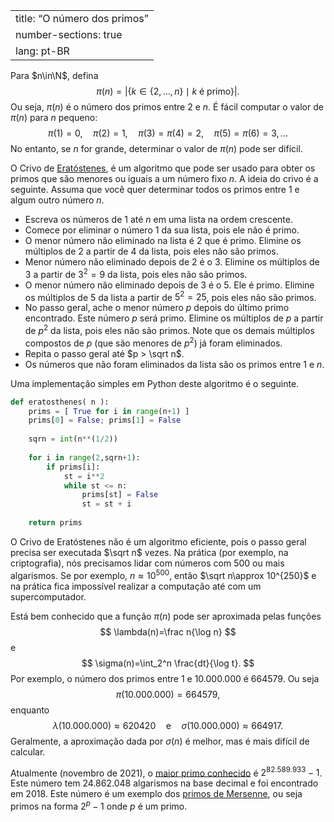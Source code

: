 

---
title: "O número dos primos"
number-sections: true
lang: pt-BR
---

Para $n\in\N$, defina
$$
\pi(n)=|\{k\in\{2,\ldots,n\}\mid k\mbox{ é primo}\}|.
$$
Ou seja, $\pi(n)$ é o número dos primos entre $2$ e $n$. É fácil computar o valor de $\pi(n)$ para $n$ pequeno:
$$
\pi(1)=0,\quad \pi(2)=1,\quad \pi(3)=\pi(4)=2,\quad \pi(5)=\pi(6)=3,\ldots
$$
No entanto, se $n$ for grande, determinar o valor de $\pi(n)$ pode ser difícil.

O Crivo de <a href="https://pt.wikipedia.org/wiki/Erat%C3%B3stenes">Eratóstenes</a>, é um algoritmo que pode ser usado para obter os primos que são menores ou iguais a um número fixo $n$. A ideia do crivo é a seguinte. Assuma que você quer determinar todos os primos entre $1$ e algum outro número $n$.


-  Escreva os números de $1$ até $n$ em uma lista na ordem crescente.
-  Comece por eliminar o número $1$ da sua lista, pois ele não é primo.
-  O menor número não eliminado na lista é $2$ que é primo. Elimine os múltiplos de $2$ a partir de $4$ da lista, pois eles não são primos.
-  Menor número não eliminado depois de $2$ é  o $3$. Elimine os múltiplos de $3$ a partir de $3^2=9$ da lista, pois eles não são primos.
-  O menor número não eliminado depois de $3$ é o $5$. Ele é primo. Elimine os múltiplos de $5$ da lista a partir de $5^2=25$, pois eles não são primos.
-  No passo geral, ache o menor número $p$ depois do último primo encontrado. Este número $p$ será primo. Elimine os múltiplos de $p$ a partir de $p^2$ da lista, pois eles não são primos. Note que os demais múltiplos compostos de $p$ (que são menores de $p^2$) já foram eliminados.
-  Repita o passo geral até $p > \sqrt n$.
-  Os números que não foram eliminados da lista são os primos entre $1$ e $n$.

Uma implementação simples em Python deste algoritmo é o seguinte.
```python
def eratosthenes( n ):
    prims = [ True for i in range(n+1) ]
    prims[0] = False; prims[1] = False
    
    sqrn = int(n**(1/2))
    
    for i in range(2,sqrn+1):
        if prims[i]: 
            st = i**2
            while st <= n:
                prims[st] = False
                st = st + i
                
    return prims
```

O Crivo de Eratóstenes não é um algoritmo eficiente, pois o passo geral precisa ser executada $\sqrt n$ vezes. Na prática (por exemplo, na criptografia), nós precisamos lidar com números com $500$ ou mais algarismos. Se por exemplo, $n\approx 10^{500}$, então $\sqrt n\approx 10^{250}$ e na prática fica impossível realizar a computação até com um supercomputador.

Está bem conhecido que a função $\pi(n)$ pode ser aproximada pelas funções
$$
\lambda(n)=\frac n{\log n}
$$
e
$$
\sigma(n)=\int_2^n \frac{dt}{\log t}.
$$
Por exemplo, o número dos primos entre $1$ e $10.000.000$ é $664579$. Ou seja
$$
\pi(10.000.000)=664579,
$$
enquanto
$$
\lambda(10.000.000)\approx 620420\quad\mbox{e}\quad \sigma(10.000.000)\approx 664917.
$$
Geralmente, a aproximação dada por $\sigma(n)$ é melhor, mas é mais difícil de calcular.

Atualmente (novembro de 2021), o <a href="https://pt.wikipedia.org/wiki/Maior_n%C3%BAmero_primo_conhecido">maior primo conhecido</a> é $2^{82.589.933} − 1$. Este número tem $24.862.048$ algarismos na base decimal e foi encontrado em 2018. Este número é um exemplo dos <a href="https://pt.wikipedia.org/wiki/Primo_de_Mersenne">primos de Mersenne</a>, ou seja primos na forma $2^p-1$ onde $p$ é um primo.
